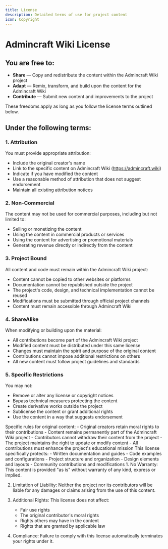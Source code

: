 ```yaml
---
title: License
description: Detailed terms of use for project content
icon: Copyright
---
```


# Admincraft Wiki License

## You are free to:
- **Share** — Copy and redistribute the content within the Admincraft Wiki project
- **Adapt** — Remix, transform, and build upon the content for the Admincraft Wiki
- **Contribute** — Submit new content and improvements to the project

These freedoms apply as long as you follow the license terms outlined below.

## Under the following terms:

### 1. Attribution
You must provide appropriate attribution:
- Include the original creator's name
- Link to the specific content on Admincraft Wiki (https://admincraft.wiki)
- Indicate if you have modified the content
- Use a reasonable method of attribution that does not suggest endorsement
- Maintain all existing attribution notices

### 2. Non-Commercial
The content may not be used for commercial purposes, including but not limited to:
- Selling or monetizing the content
- Using the content in commercial products or services
- Using the content for advertising or promotional materials
- Generating revenue directly or indirectly from the content

### 3. Project Bound
All content and code must remain within the Admincraft Wiki project:
- Content cannot be copied to other websites or platforms
- Documentation cannot be republished outside the project
- The project's code, design, and technical implementation cannot be reused
- Modifications must be submitted through official project channels
- Content must remain accessible through Admincraft Wiki

### 4. ShareAlike
When modifying or building upon the material:
- All contributions become part of the Admincraft Wiki project
- Modified content must be distributed under this same license
- Changes must maintain the spirit and purpose of the original content
- Contributions cannot impose additional restrictions on others
- All new content must follow project guidelines and standards

### 5. Specific Restrictions
You may not:
- Remove or alter any license or copyright notices
- Bypass technical measures protecting the content
- Create derivative works outside the project
- Sublicense the content or grant additional rights
- Use the content in a way that suggests endorsement

<Callout type="info" title="Original Content">
Specific rules for original content:
- Original creators retain moral rights to their contributions
- Content remains permanently part of the Admincraft Wiki project
- Contributors cannot withdraw their content from the project
- The project maintains the right to update or modify content
- All contributions must enhance the project's educational mission
</Callout>

<Callout type="info" title="Usage Context">
This license specifically protects:
- Written documentation and guides
- Code examples and configurations
- Project structure and organization
- Design elements and layouts
- Community contributions and modifications
</Callout>

<Callout type="warn" title="Legal Notices">
1. No Warranty: This content is provided "as is" without warranty of any kind, express or implied.

2. Limitation of Liability: Neither the project nor its contributors will be liable for any damages or claims arising from the use of this content.

3. Additional Rights: This license does not affect:
   - Fair use rights
   - The original contributor's moral rights
   - Rights others may have in the content
   - Rights that are granted by applicable law

4. Compliance: Failure to comply with this license automatically terminates your rights under it.
</Callout>